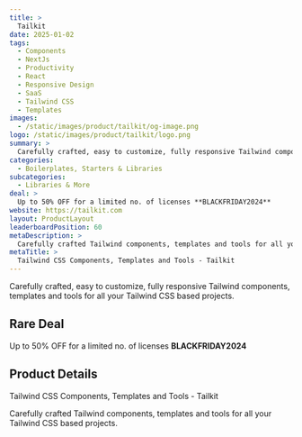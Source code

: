 ```yaml
---
title: >
  Tailkit
date: 2025-01-02
tags:
  - Components
  - NextJs
  - Productivity
  - React
  - Responsive Design
  - SaaS
  - Tailwind CSS
  - Templates
images:
  - /static/images/product/tailkit/og-image.png
logo: /static/images/product/tailkit/logo.png
summary: >
  Carefully crafted, easy to customize, fully responsive Tailwind components, templates and tools for all your Tailwind CSS based projects.
categories:
  - Boilerplates, Starters & Libraries
subcategories:
  - Libraries & More
deal: >
  Up to 50% OFF for a limited no. of licenses **BLACKFRIDAY2024**
website: https://tailkit.com
layout: ProductLayout
leaderboardPosition: 60
metaDescription: >
  Carefully crafted Tailwind components, templates and tools for all your Tailwind CSS based projects.
metaTitle: >
  Tailwind CSS Components, Templates and Tools - Tailkit
---
```

Carefully crafted, easy to customize, fully responsive Tailwind components, templates and tools for all your Tailwind CSS based projects.

## Rare Deal

Up to 50% OFF for a limited no. of licenses **BLACKFRIDAY2024**

## Product Details

Tailwind CSS Components, Templates and Tools - Tailkit

Carefully crafted Tailwind components, templates and tools for all your Tailwind CSS based projects.
